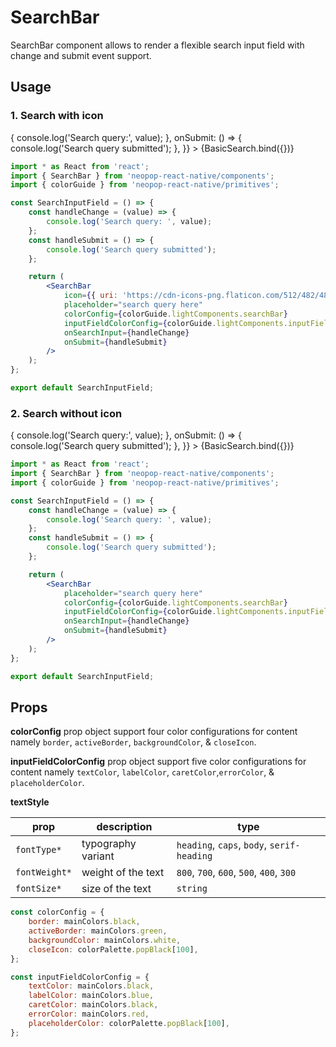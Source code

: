 
<Meta title="Components/SearchBar" component={SearchBar} />

# SearchBar

SearchBar component allows to render a flexible search input field with change and submit event support.


## Usage

### 1. Search with icon

<Canvas>
    <Story
        name="Search with icon"
        args={{
            icon: { uri: 'https://cdn-icons-png.flaticon.com/512/482/482631.png' },
            placeholder: 'search query here',
            colorConfig: colorGuide.lightComponents.searchBar,
            inputFieldColorConfig: colorGuide.lightComponents.inputFields,
            onSearchInput: (value) => {
                console.log('Search query:', value);
            },
            onSubmit: () => {
                console.log('Search query submitted');
            },
        }}
    >
        {BasicSearch.bind({})}
    </Story>
</Canvas>

```jsx
import * as React from 'react';
import { SearchBar } from 'neopop-react-native/components';
import { colorGuide } from 'neopop-react-native/primitives';

const SearchInputField = () => {
    const handleChange = (value) => {
        console.log('Search query: ', value);
    };
    const handleSubmit = () => {
        console.log('Search query submitted');
    };

    return (
        <SearchBar
            icon={{ uri: 'https://cdn-icons-png.flaticon.com/512/482/482631.png' }}
            placeholder="search query here"
            colorConfig={colorGuide.lightComponents.searchBar}
            inputFieldColorConfig={colorGuide.lightComponents.inputFields}
            onSearchInput={handleChange}
            onSubmit={handleSubmit}
        />
    );
};

export default SearchInputField;
```

### 2. Search without icon

<Canvas>
    <Story
        name="Search without icon"
        args={{
            placeholder: 'search query here',
            colorConfig: colorGuide.lightComponents.searchBar,
            inputFieldColorConfig: colorGuide.lightComponents.inputFields,
            onSearchInput: (value) => {
                console.log('Search query:', value);
            },
            onSubmit: () => {
                console.log('Search query submitted');
            },
        }}
    >
        {BasicSearch.bind({})}
    </Story>
</Canvas>

```jsx
import * as React from 'react';
import { SearchBar } from 'neopop-react-native/components';
import { colorGuide } from 'neopop-react-native/primitives';

const SearchInputField = () => {
    const handleChange = (value) => {
        console.log('Search query: ', value);
    };
    const handleSubmit = () => {
        console.log('Search query submitted');
    };

    return (
        <SearchBar
            placeholder="search query here"
            colorConfig={colorGuide.lightComponents.searchBar}
            inputFieldColorConfig={colorGuide.lightComponents.inputFields}
            onSearchInput={handleChange}
            onSubmit={handleSubmit}
        />
    );
};

export default SearchInputField;
```

## Props

<ArgsTable of={SearchBar} />

**colorConfig** prop object support four color configurations for content namely `border`, `activeBorder`, `backgroundColor`, & `closeIcon`.

**inputFieldColorConfig** prop object support five color configurations for content namely `textColor`, `labelColor`, `caretColor`,`errorColor`, & `placeholderColor`.

**textStyle**

<div style={{ overflowX: 'auto' }}>

| prop          | description        | type                                       |
| ------------- | ------------------ | ------------------------------------------ |
| `fontType*`   | typography variant | `heading`, `caps`, `body`, `serif-heading` |
| `fontWeight*` | weight of the text | `800`, `700`, `600`, `500`, `400`, `300`   |
| `fontSize*`   | size of the text   | `string`                                   |

</div>

```js
const colorConfig = {
    border: mainColors.black,
    activeBorder: mainColors.green,
    backgroundColor: mainColors.white,
    closeIcon: colorPalette.popBlack[100],
};

const inputFieldColorConfig = {
    textColor: mainColors.black,
    labelColor: mainColors.blue,
    caretColor: mainColors.black,
    errorColor: mainColors.red,
    placeholderColor: colorPalette.popBlack[100],
};
```
